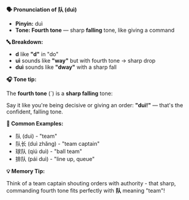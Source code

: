 **🗣️ Pronunciation of 队 (duì)**

- **Pinyin:** duì
- **Tone: Fourth tone** — sharp **falling** tone, like giving a command

**🔤 Breakdown:**

- **d** like **"d"** in "do"
- **uì** sounds like **"way"** but with fourth tone → sharp drop
- **duì** sounds like **"dway"** with a sharp fall

**🎧 Tone tip:**

The **fourth tone** (ˋ) is a **sharp falling** tone:

Say it like you're being decisive or giving an order: **"duì!"** — that's the confident, falling
tone.

**📝 Common Examples:**

- 队 (duì) - "team"
- 队长 (duì zhǎng) - "team captain"
- 球队 (qiú duì) - "ball team"
- 排队 (pái duì) - "line up, queue"

**💡 Memory Tip:**

Think of a team captain shouting orders with authority - that sharp, commanding fourth tone fits
perfectly with **队** meaning "team"!
